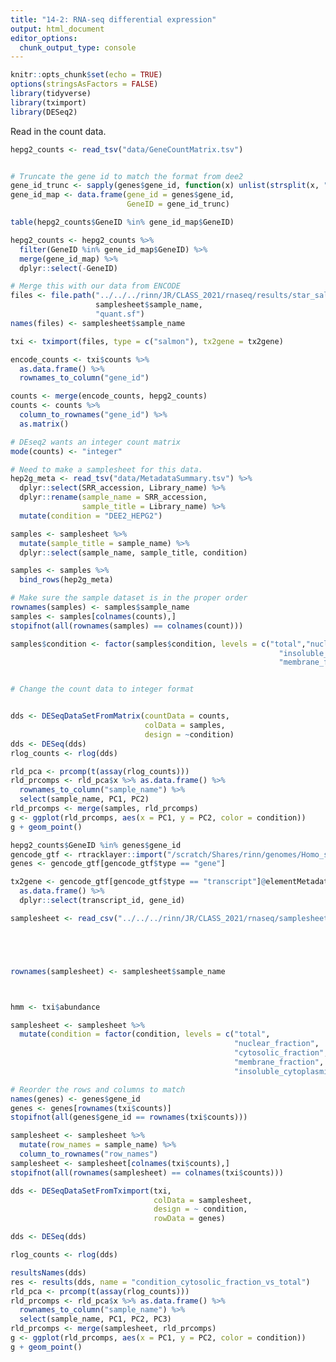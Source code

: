 ```yaml
---
title: "14-2: RNA-seq differential expression"
output: html_document
editor_options: 
  chunk_output_type: console
---
```


```r
knitr::opts_chunk$set(echo = TRUE)
options(stringsAsFactors = FALSE)
library(tidyverse)
library(tximport)
library(DESeq2)
```

Read in the count data.

```r

hepg2_counts <- read_tsv("data/GeneCountMatrix.tsv")


# Truncate the gene id to match the format from dee2
gene_id_trunc <- sapply(genes$gene_id, function(x) unlist(strsplit(x, ".", fixed = T))[[1]])
gene_id_map <- data.frame(gene_id = genes$gene_id,
                          GeneID = gene_id_trunc)

table(hepg2_counts$GeneID %in% gene_id_map$GeneID)

hepg2_counts <- hepg2_counts %>%
  filter(GeneID %in% gene_id_map$GeneID) %>%
  merge(gene_id_map) %>%
  dplyr::select(-GeneID)

# Merge this with our data from ENCODE
files <- file.path("../../../rinn/JR/CLASS_2021/rnaseq/results/star_salmon",
                   samplesheet$sample_name, 
                   "quant.sf")
names(files) <- samplesheet$sample_name

txi <- tximport(files, type = c("salmon"), tx2gene = tx2gene)

encode_counts <- txi$counts %>%
  as.data.frame() %>%
  rownames_to_column("gene_id")

counts <- merge(encode_counts, hepg2_counts)
counts <- counts %>% 
  column_to_rownames("gene_id") %>%
  as.matrix()

# DEseq2 wants an integer count matrix
mode(counts) <- "integer"

# Need to make a samplesheet for this data.
hep2g_meta <- read_tsv("data/MetadataSummary.tsv") %>%
  dplyr::select(SRR_accession, Library_name) %>%
  dplyr::rename(sample_name = SRR_accession, 
                sample_title = Library_name) %>%
  mutate(condition = "DEE2_HEPG2")

samples <- samplesheet %>%
  mutate(sample_title = sample_name) %>%
  dplyr::select(sample_name, sample_title, condition)

samples <- samples %>%
  bind_rows(hep2g_meta)

# Make sure the sample dataset is in the proper order
rownames(samples) <- samples$sample_name
samples <- samples[colnames(counts),]
stopifnot(all(rownames(samples) == colnames(count)))

samples$condition <- factor(samples$condition, levels = c("total","nuclear_fraction","cytosolic_fraction",
                                                            "insoluble_cytoplasmic_fraction", 
                                                            "membrane_fraction",  "DEE2_HEPG2"))


# Change the count data to integer format


dds <- DESeqDataSetFromMatrix(countData = counts,
                              colData = samples,
                              design = ~condition)
dds <- DESeq(dds)
rlog_counts <- rlog(dds)

rld_pca <- prcomp(t(assay(rlog_counts)))
rld_prcomps <- rld_pca$x %>% as.data.frame() %>%
  rownames_to_column("sample_name") %>%
  select(sample_name, PC1, PC2)
rld_prcomps <- merge(samples, rld_prcomps)
g <- ggplot(rld_prcomps, aes(x = PC1, y = PC2, color = condition))
g + geom_point() 

```


```r

hepg2_counts$GeneID %in% genes$gene_id
gencode_gtf <- rtracklayer::import("/scratch/Shares/rinn/genomes/Homo_sapiens/Gencode/v32/gencode.v32.annotation.gtf")
genes <- gencode_gtf[gencode_gtf$type == "gene"]

tx2gene <- gencode_gtf[gencode_gtf$type == "transcript"]@elementMetadata %>% 
  as.data.frame() %>%
  dplyr::select(transcript_id, gene_id)

samplesheet <- read_csv("../../../rinn/JR/CLASS_2021/rnaseq/samplesheet.csv")





rownames(samplesheet) <- samplesheet$sample_name



hmm <- txi$abundance

samplesheet <- samplesheet %>%
  mutate(condition = factor(condition, levels = c("total",
                                                  "nuclear_fraction",
                                                  "cytosolic_fraction",
                                                  "membrane_fraction",
                                                  "insoluble_cytoplasmic_fraction")))

# Reorder the rows and columns to match
names(genes) <- genes$gene_id
genes <- genes[rownames(txi$counts)]
stopifnot(all(genes$gene_id == rownames(txi$counts)))

samplesheet <- samplesheet %>%
  mutate(row_names = sample_name) %>%
  column_to_rownames("row_names")
samplesheet <- samplesheet[colnames(txi$counts),]
stopifnot(all(rownames(samplesheet) == colnames(txi$counts)))

dds <- DESeqDataSetFromTximport(txi,
                                colData = samplesheet,
                                design = ~ condition,
                                rowData = genes)

dds <- DESeq(dds)


```

```r
rlog_counts <- rlog(dds)
```

```r
resultsNames(dds)
res <- results(dds, name = "condition_cytosolic_fraction_vs_total")
rld_pca <- prcomp(t(assay(rlog_counts)))
rld_prcomps <- rld_pca$x %>% as.data.frame() %>%
  rownames_to_column("sample_name") %>%
  select(sample_name, PC1, PC2, PC3)
rld_prcomps <- merge(samplesheet, rld_prcomps)
g <- ggplot(rld_prcomps, aes(x = PC1, y = PC2, color = condition))
g + geom_point() 
```



